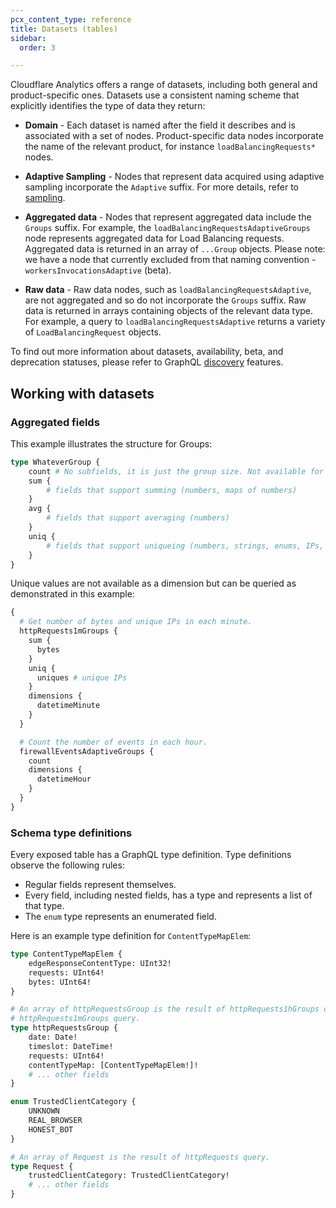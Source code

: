 ```yaml
---
pcx_content_type: reference
title: Datasets (tables)
sidebar:
  order: 3

---
```


Cloudflare Analytics offers a range of datasets, including both general and
product-specific ones. Datasets use a consistent naming scheme that explicitly
identifies the type of data they return:

* **Domain** - Each dataset is named after the field it describes and is
  associated with a set of nodes. Product-specific data nodes incorporate the
  name of the relevant product, for instance `loadBalancingRequests*` nodes.

* **Adaptive Sampling** - Nodes that represent data acquired using adaptive
  sampling incorporate the `Adaptive` suffix. For more details, refer to
  [sampling][1].

* **Aggregated data** - Nodes that represent aggregated data include the
  `Groups` suffix. For example, the `loadBalancingRequestsAdaptiveGroups` node
  represents aggregated data for Load Balancing requests. Aggregated data is
  returned in an array of `...Group` objects. Please note: we have a node that
  currently excluded from that naming convention - `workersInvocationsAdaptive`
  (beta).

* **Raw data** - Raw data nodes, such as `loadBalancingRequestsAdaptive`, are
  not aggregated and so do not incorporate the `Groups` suffix. Raw data is
  returned in arrays containing objects of the relevant data type. For example,
  a query to `loadBalancingRequestsAdaptive` returns a variety of
  `LoadBalancingRequest` objects.

To find out more information about datasets, availability, beta, and deprecation
statuses, please refer to GraphQL [discovery][2] features.

## Working with datasets

### Aggregated fields

This example illustrates the structure for Groups:

```graphql
type WhateverGroup {
    count # No subfields, it is just the group size. Not available for roll-up tables.
    sum {
        # fields that support summing (numbers, maps of numbers)
    }
    avg {
        # fields that support averaging (numbers)
    }
    uniq {
        # fields that support uniqueing (numbers, strings, enums, IPs, dates, etc.)
    }
}
```

Unique values are not available as a dimension but can be queried as demonstrated in this example:

```graphql
{
  # Get number of bytes and unique IPs in each minute.
  httpRequests1mGroups {
    sum {
      bytes
    }
    uniq {
      uniques # unique IPs
    }
    dimensions {
      datetimeMinute
    }
  }

  # Count the number of events in each hour.
  firewallEventsAdaptiveGroups {
    count
    dimensions {
      datetimeHour
    }
  }
}
```

### Schema type definitions

Every exposed table has a GraphQL type definition. Type definitions observe the following rules:

* Regular fields represent themselves.
* Every field, including nested fields, has a type and represents a list of that type.
* The `enum` type represents an enumerated field.

Here is an example type definition for `ContentTypeMapElem`:

```graphql
type ContentTypeMapElem {
    edgeResponseContentType: UInt32!
    requests: UInt64!
    bytes: UInt64!
}

# An array of httpRequestsGroup is the result of httpRequests1hGroups or
# httpRequests1mGroups query.
type httpRequestsGroup {
    date: Date!
    timeslot: DateTime!
    requests: UInt64!
    contentTypeMap: [ContentTypeMapElem!]!
    # ... other fields
}

enum TrustedClientCategory {
    UNKNOWN
    REAL_BROWSER
    HONEST_BOT
}

# An array of Request is the result of httpRequests query.
type Request {
    trustedClientCategory: TrustedClientCategory!
    # ... other fields
}
```

[1]: /analytics/graphql-api/sampling/

[2]: /analytics/graphql-api/features/discovery/
